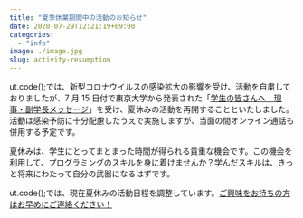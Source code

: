 ```yaml
---
title: "夏季休業期間中の活動のお知らせ"
date: 2020-07-29T12:21:19+09:00
categories:
  - "info"
image: ./image.jpg
slug: activity-resumption
---
```


ut.code();では、新型コロナウイルスの感染拡大の影響を受け、活動を自粛しておりましたが、7 月 15 日付で東京大学から発表された「[学生の皆さんへ　理事・副学長メッセージ](https://www.u-tokyo.ac.jp/ja/general/COVID-19-message-20200715.html)」を受け、夏休みの活動を再開することといたしました。活動は感染予防に十分配慮したうえで実施しますが、当面の間オンライン通話も併用する予定です。

夏休みは、学生にとってまとまった時間が得られる貴重な機会です。この機会を利用して、プログラミングのスキルを身に着けませんか？学んだスキルは、きっと将来にわたって自分の武器になるはずです。

ut.code();では、現在夏休みの活動日程を調整しています。[ご興味をお持ちの方はお早めにご連絡ください！](/about-us/)
